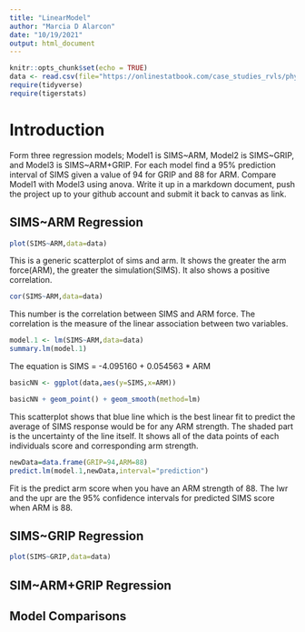 ```yaml
---
title: "LinearModel"
author: "Marcia D Alarcon"
date: "10/19/2021"
output: html_document
---
```


```r
knitr::opts_chunk$set(echo = TRUE)
data <- read.csv(file="https://onlinestatbook.com/case_studies_rvls/physical_strength/data.txt",sep="",header=TRUE)  
require(tidyverse)
require(tigerstats)
```

# Introduction

Form three regression models; Model1 is SIMS~ARM, Model2 is SIMS~GRIP, and Model3 is SIMS~ARM+GRIP. For each model find a 95% prediction interval of SIMS given a value of 94  for GRIP and 88 for ARM. Compare Model1 with Model3 using anova. Write it up in a markdown document, push the project up to your github account and submit it back to canvas as link. 

## SIMS~ARM Regression

```r
plot(SIMS~ARM,data=data)
```

This is a generic scatterplot of sims and arm. It shows the greater the arm force(ARM), the greater the simulation(SIMS). It also shows a positive correlation.

```r
cor(SIMS~ARM,data=data)
```

This number is the correlation between SIMS and ARM force. The correlation is the measure of the linear association between two variables.


```r
model.1 <- lm(SIMS~ARM,data=data)
summary.lm(model.1)
```

The equation is SIMS = -4.095160 + 0.054563 * ARM


```r
basicNN <- ggplot(data,aes(y=SIMS,x=ARM))
```

```r
basicNN + geom_point() + geom_smooth(method=lm)
``` 

This scatterplot shows that blue line which is the best linear fit to predict the average of SIMS response would be for any ARM strength. The shaded part is the uncertainty of the line itself. It shows all of the data points of each individuals score and corresponding arm strength. 


```r
newData=data.frame(GRIP=94,ARM=88)
predict.lm(model.1,newData,interval="prediction")
```

Fit is the predict arm score when you have an ARM strength of 88. The lwr and the upr are the 95% confidence intervals for predicted SIMS score when ARM is 88.

## SIMS~GRIP Regression

```r
plot(SIMS~GRIP,data=data)
```

## SIM~ARM+GRIP Regression

## Model Comparisons
